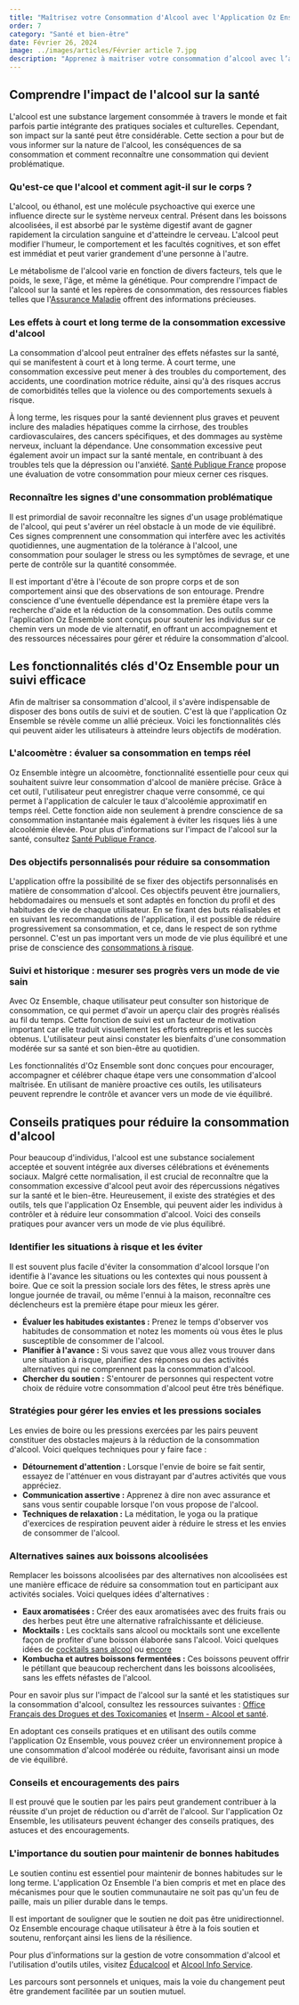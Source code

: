 ```yaml
---
title: "Maîtrisez votre Consommation d'Alcool avec l'Application Oz Ensemble : Un Guide Vers un Mode de Vie Sain"
order: 7
category: "Santé et bien-être"
date: Février 26, 2024
image: ../images/articles/Février article 7.jpg
description: "Apprenez à maitriser votre consommation d’alcool avec l’application Oz Ensemble !"
---
```


## Comprendre l'impact de l'alcool sur la santé

L'alcool est une substance largement consommée à travers le monde et fait parfois partie intégrante des pratiques sociales et culturelles. Cependant, son impact sur la santé peut être considérable. Cette section a pour but de vous informer sur la nature de l'alcool, les conséquences de sa consommation et comment reconnaître une consommation qui devient problématique.

### Qu'est-ce que l'alcool et comment agit-il sur le corps ?

L'alcool, ou éthanol, est une molécule psychoactive qui exerce une influence directe sur le système nerveux central. Présent dans les boissons alcoolisées, il est absorbé par le système digestif avant de gagner rapidement la circulation sanguine et d'atteindre le cerveau. L'alcool peut modifier l'humeur, le comportement et les facultés cognitives, et son effet est immédiat et peut varier grandement d'une personne à l'autre.

Le métabolisme de l'alcool varie en fonction de divers facteurs, tels que le poids, le sexe, l'âge, et même la génétique. Pour comprendre l'impact de l'alcool sur la santé et les repères de consommation, des ressources fiables telles que l'[Assurance Maladie](https://www.ameli.fr/assure/sante/themes/alcool-sante/definition-reperes-consommation) offrent des informations précieuses.

### Les effets à court et long terme de la consommation excessive d'alcool

La consommation d'alcool peut entraîner des effets néfastes sur la santé, qui se manifestent à court et à long terme. À court terme, une consommation excessive peut mener à des troubles du comportement, des accidents, une coordination motrice réduite, ainsi qu'à des risques accrus de comorbidités telles que la violence ou des comportements sexuels à risque.

À long terme, les risques pour la santé deviennent plus graves et peuvent inclure des maladies hépatiques comme la cirrhose, des troubles cardiovasculaires, des cancers spécifiques, et des dommages au système nerveux, incluant la dépendance. Une consommation excessive peut également avoir un impact sur la santé mentale, en contribuant à des troubles tels que la dépression ou l'anxiété. [Santé Publique France](https://www.santepubliquefrance.fr/les-actualites/2022/consommation-d-alcool-ou-en-etes-vous) propose une évaluation de votre consommation pour mieux cerner ces risques.

### Reconnaître les signes d'une consommation problématique

Il est primordial de savoir reconnaître les signes d'un usage problématique de l'alcool, qui peut s'avérer un réel obstacle à un mode de vie équilibré. Ces signes comprennent une consommation qui interfère avec les activités quotidiennes, une augmentation de la tolérance à l'alcool, une consommation pour soulager le stress ou les symptômes de sevrage, et une perte de contrôle sur la quantité consommée.

Il est important d'être à l'écoute de son propre corps et de son comportement ainsi que des observations de son entourage. Prendre conscience d'une éventuelle dépendance est la première étape vers la recherche d'aide et la réduction de la consommation. Des outils comme l'application Oz Ensemble sont conçus pour soutenir les individus sur ce chemin vers un mode de vie alternatif, en offrant un accompagnement et des ressources nécessaires pour gérer et réduire la consommation d'alcool.

## Les fonctionnalités clés d'Oz Ensemble pour un suivi efficace

Afin de maîtriser sa consommation d'alcool, il s'avère indispensable de disposer des bons outils de suivi et de soutien. C'est là que l'application Oz Ensemble se révèle comme un allié précieux. Voici les fonctionnalités clés qui peuvent aider les utilisateurs à atteindre leurs objectifs de modération.

### L'alcoomètre : évaluer sa consommation en temps réel

Oz Ensemble intègre un alcoomètre, fonctionnalité essentielle pour ceux qui souhaitent suivre leur consommation d'alcool de manière précise. Grâce à cet outil, l'utilisateur peut enregistrer chaque verre consommé, ce qui permet à l'application de calculer le taux d'alcoolémie approximatif en temps réel. Cette fonction aide non seulement à prendre conscience de sa consommation instantanée mais également à éviter les risques liés à une alcoolémie élevée. Pour plus d'informations sur l'impact de l'alcool sur la santé, consultez [Santé Publique France](https://www.santepubliquefrance.fr/les-actualites/2020/consommation-d-alcool-en-france-ou-en-sont-les-francais).

### Des objectifs personnalisés pour réduire sa consommation

L'application offre la possibilité de se fixer des objectifs personnalisés en matière de consommation d'alcool. Ces objectifs peuvent être journaliers, hebdomadaires ou mensuels et sont adaptés en fonction du profil et des habitudes de vie de chaque utilisateur. En se fixant des buts réalisables et en suivant les recommandations de l'application, il est possible de réduire progressivement sa consommation, et ce, dans le respect de son rythme personnel. C'est un pas important vers un mode de vie plus équilibré et une prise de conscience des [consommations à risque](https://www.alcool-info-service.fr/alcool/consequences-alcool/consommation-a-risque).

### Suivi et historique : mesurer ses progrès vers un mode de vie sain

Avec Oz Ensemble, chaque utilisateur peut consulter son historique de consommation, ce qui permet d'avoir un aperçu clair des progrès réalisés au fil du temps. Cette fonction de suivi est un facteur de motivation important car elle traduit visuellement les efforts entrepris et les succès obtenus. L'utilisateur peut ainsi constater les bienfaits d'une consommation modérée sur sa santé et son bien-être au quotidien.

Les fonctionnalités d'Oz Ensemble sont donc conçues pour encourager, accompagner et célébrer chaque étape vers une consommation d'alcool maîtrisée. En utilisant de manière proactive ces outils, les utilisateurs peuvent reprendre le contrôle et avancer vers un mode de vie équilibré.

## Conseils pratiques pour réduire la consommation d'alcool

Pour beaucoup d'individus, l'alcool est une substance socialement acceptée et souvent intégrée aux diverses célébrations et événements sociaux. Malgré cette normalisation, il est crucial de reconnaître que la consommation excessive d'alcool peut avoir des répercussions négatives sur la santé et le bien-être. Heureusement, il existe des stratégies et des outils, tels que l'application Oz Ensemble, qui peuvent aider les individus à contrôler et à réduire leur consommation d'alcool. Voici des conseils pratiques pour avancer vers un mode de vie plus équilibré.

### Identifier les situations à risque et les éviter

Il est souvent plus facile d'éviter la consommation d'alcool lorsque l'on identifie à l'avance les situations ou les contextes qui nous poussent à boire. Que ce soit la pression sociale lors des fêtes, le stress après une longue journée de travail, ou même l'ennui à la maison, reconnaître ces déclencheurs est la première étape pour mieux les gérer.

- **Évaluer les habitudes existantes :** Prenez le temps d'observer vos habitudes de consommation et notez les moments où vous êtes le plus susceptible de consommer de l'alcool.
- **Planifier à l'avance :** Si vous savez que vous allez vous trouver dans une situation à risque, planifiez des réponses ou des activités alternatives qui ne comprennent pas la consommation d'alcool.
- **Chercher du soutien :** S'entourer de personnes qui respectent votre choix de réduire votre consommation d'alcool peut être très bénéfique.

### Stratégies pour gérer les envies et les pressions sociales

Les envies de boire ou les pressions exercées par les pairs peuvent constituer des obstacles majeurs à la réduction de la consommation d'alcool. Voici quelques techniques pour y faire face :

- **Détournement d'attention :** Lorsque l'envie de boire se fait sentir, essayez de l'atténuer en vous distrayant par d'autres activités que vous appréciez.
- **Communication assertive :** Apprenez à dire non avec assurance et sans vous sentir coupable lorsque l'on vous propose de l'alcool.
- **Techniques de relaxation :** La méditation, le yoga ou la pratique d'exercices de respiration peuvent aider à réduire le stress et les envies de consommer de l'alcool.

### Alternatives saines aux boissons alcoolisées

Remplacer les boissons alcoolisées par des alternatives non alcoolisées est une manière efficace de réduire sa consommation tout en participant aux activités sociales. Voici quelques idées d'alternatives :

- **Eaux aromatisées :** Créer des eaux aromatisées avec des fruits frais ou des herbes peut être une alternative rafraîchissante et délicieuse.
- **Mocktails :** Les cocktails sans alcool ou mocktails sont une excellente façon de profiter d'une boisson élaborée sans l'alcool. Voici quelques idées de [cocktails sans alcool](https://www.instagram.com/p/C2Ae2VbIi_q/?utm_source=ig_web_copy_link&igsh=NTYzOWQzNmJjMA%3D%3D) ou [encore](https://www.instagram.com/p/C2fisJHrv7q/?utm_source=ig_web_copy_link&igsh=NTYzOWQzNmJjMA%3D%3D)
- **Kombucha et autres boissons fermentées :** Ces boissons peuvent offrir le pétillant que beaucoup recherchent dans les boissons alcoolisées, sans les effets néfastes de l'alcool.

Pour en savoir plus sur l'impact de l'alcool sur la santé et les statistiques sur la consommation d'alcool, consultez les ressources suivantes : [Office Français des Drogues et des Toxicomanies](https://www.ofdt.fr/statistiques-et-infographie/series-statistiques/alcool-evolution-des-quantites-consommees-par-habitant-age-de-15-ans-et-plus-depuis-1961-en-litres-equivalents-dalcool-pur/) et [Inserm - Alcool et santé](https://www.inserm.fr/dossier/alcool-sante/).

En adoptant ces conseils pratiques et en utilisant des outils comme l'application Oz Ensemble, vous pouvez créer un environnement propice à une consommation d'alcool modérée ou réduite, favorisant ainsi un mode de vie équilibré.

### Conseils et encouragements des pairs

Il est prouvé que le soutien par les pairs peut grandement contribuer à la réussite d'un projet de réduction ou d'arrêt de l'alcool. Sur l'application Oz Ensemble, les utilisateurs peuvent échanger des conseils pratiques, des astuces et des encouragements.

### L'importance du soutien pour maintenir de bonnes habitudes

Le soutien continu est essentiel pour maintenir de bonnes habitudes sur le long terme. L'application Oz Ensemble l'a bien compris et met en place des mécanismes pour que le soutien communautaire ne soit pas qu'un feu de paille, mais un pilier durable dans le temps.

Il est important de souligner que le soutien ne doit pas être unidirectionnel. Oz Ensemble encourage chaque utilisateur à être à la fois soutien et soutenu, renforçant ainsi les liens de la résilience.

Pour plus d'informations sur la gestion de votre consommation d'alcool et l'utilisation d'outils utiles, visitez [Éducalcool](https://www.educalcool.qc.ca/outils/calcoolateur/) et [Alcool Info Service](https://www.alcool-info-service.fr/).

Les parcours sont personnels et uniques, mais la voie du changement peut être grandement facilitée par un soutien mutuel.
